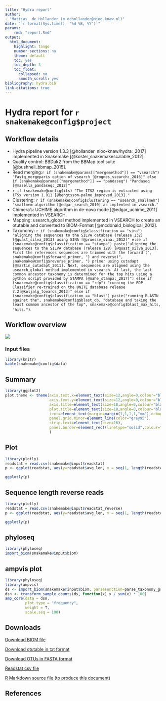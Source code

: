 ```yaml
---
title: "Hydra report"
author:
- "Mattias  de Hollander (m.dehollander@nioo.knaw.nl)"
date: "`r format(Sys.time(), '%d %B, %Y')`"
params:
    rmd: "report.Rmd"
output:
  html_document:
    highlight: tango
    number_sections: no
    theme: default
    toc: yes
    toc_depth: 3
    toc_float:
      collapsed: no
      smooth_scroll: yes
bibliography: hydra.bib
link-citations: true
---
```

# Hydra report for `r snakemake@config$project`

## Workflow details

- Hydra pipeline version 1.3.3 [@hollander_nioo-knaw/hydra:_2017] implemented in Snakemake [@koster_snakemakescalable_2012].
- Quality control: BBDuk2 from the BBMap tool suite [@bushnell_bbmap_2015]. 
- Read merging:`r if (snakemake@params[["mergemethod"]] == "vsearch") "Fastq_mergeparis option of vsearch [@rognes_vsearch:_2016]" else if (snakemake@params[["mergemethod"]] == "pandaseq") "Pandaseq [@masella_pandaseq:_2012]"` 
- `r if (snakemake@config$its) "The ITS2 region is extracted using ITSx version 1.011 [@bengtsson-palme_improved_2013]."`
- Clustering: `r if (snakemake@config$clustering == "usearch_smallmem") "smallmem algorithm [@edgar_search_2010] as implented in vsearch."`
- Chimera's:  UCHIME algorithm in de-novo mode [@edgar_uchime_2011] implemented in VSEARCH. 
- Mapping: usearch_global method implemented in VSEARCH to create an otutable and converted to BIOM-Format [@mcdonald_biological_2012].
- Taxonomy: `r if (snakemake@config$classification == "sina") "aligning the sequences to the SILVA database (release 132) [@quast_silva_2013] using SINA [@pruesse_sina:_2012]" else if (snakemake@config$classification == "stampa") paste("aligning the sequences to the SILVA database (release 128) [@quast_silva_2013]. First the references sequences are trimmed with the forward (", snakemake@config$forward_primer, ") and reverse(", snakemake@config$reverse_primer, ") primer using cutadapt [@martin_cutadapt_2011]. Next, sequences are aligned using the usearch_global method implemented in vsearch. At last, the last common ancestor taxonomy is determined for the top hits using a python script provided by STAMPA [@mahe_stampa:_2017]") else if (snakemake@config$classification == "rdp") "running the RDP Classifier re-trained on the UNITE database release 7.2[@koljalg_towards_2013]" else if (snakemake@config$classification == "blast") paste("running BLASTN against the", snakemake@config$blast_db, "database and taking the least common ancestor of the top", snakemake@config$blast_max_hits, "hits.")`.

## Workflow overview
![](`r snakemake@input$workflow`)

### Input files

```r
library(knitr)
kable(snakemake@config$data)
```

## Summary

```r
library(ggplot2)
plot.theme <- theme(axis.text.x=element_text(size=12,angle=0,colour="black"),
                    axis.text.y=element_text(size=12,angle=0,colour="black"),
                    axis.title=element_text(size=18,angle=0,colour="black"),
                    plot.title=element_text(size=18,angle=0,colour="black"),
                    text=element_text(margin=margin(1,1,1,1,"mm"),debug=F),
                    panel.grid.minor=element_line(color="grey95"),
                    strip.text=element_text(size=16),
                    panel.border=element_rect(linetype="solid",colour="grey")
                    )
```


## Plot
```r
library(plotly)
readstat = read.csv(snakemake@input$readstat)
p <- ggplot(readstat, aes(y=readstat$avg_len, x = seq(1, length(readstat$avg_len)))) + geom_point()

ggplotly(p)
```

## Sequence length reverse reads
```r
library(plotly)
readstat = read.csv(snakemake@input$readstat_reverse)
p <- ggplot(readstat, aes(y=readstat$avg_len, x = seq(1, length(readstat$avg_len)))) + geom_point()

ggplotly(p)
```

## phyloseq
```r
library(phyloseq)
import_biom(snakemake@input$biom)
```

## ampvis plot
```r
library(phyloseq)
library(ampvis)
ds <- import_biom(snakemake@input$biom, parseFunction=parse_taxonomy_greengenes)
dsn <- transform_sample_counts(ds, function(x) x / sum(x) * 100)
amp_core(data = dsn,
         plot.type = "frequency",
         weight = T,
         scale.seq = 100)
```

## Downloads
<!--<script src="http://code.jquery.com/jquery-latest.min.js" type="text/javascript"></script>-->
<script>
function download(text, id, name, type) {
  var file = new Blob([text], {type: type})
  var a = $(id)
  a[0].href = URL.createObjectURL(file)
  a[0].download = name
}
function dataURItoBlob(dataURI, callback) {
    // convert base64 to raw binary data held in a string
    // doesn't handle URLEncoded DataURIs - see SO answer #6850276 for code that does this
    var byteString = atob(dataURI.split(',')[1]);

    // separate out the mime component
    var mimeString = dataURI.split(',')[0].split(':')[1].split(';')[0]

    // write the bytes of the string to an ArrayBuffer
    var ab = new ArrayBuffer(byteString.length);
    var ia = new Uint8Array(ab);
    for (var i = 0; i < byteString.length; i++) {
        ia[i] = byteString.charCodeAt(i);
    }

    // write the ArrayBuffer to a blob, and you're done
    var bb = new Blob([ab]);
    return bb;
}
</script>

<p><a id="biom" href="link">Download BIOM file</a></p>
<script>
dataURL = "`r base64enc::dataURI(file = snakemake@input$biom, mime = 'text/csv', encoding = 'base64')`"

download(dataURItoBlob(dataURL), "#biom", "`r basename(snakemake@input$biom)`", 'text/plain')
</script>

<p><a id="otutable" href="link">Download otutable in txt format</a></p>
<script>
dataURL = "`r base64enc::dataURI(file = snakemake@input$otutable, mime = 'text/csv', encoding = 'base64')`"

download(dataURItoBlob(dataURL), "#otutable", "`r basename(snakemake@input$otutable)`", 'text/plain')
</script>

<p><a id="otus" href="link">Download OTUs in FASTA format</a></p>
<script>
dataURL = "`r base64enc::dataURI(file = snakemake@input$otus, mime = 'text/csv', encoding = 'base64')`"

download(dataURItoBlob(dataURL), "#otus", "`r basename(snakemake@input$otus)`", 'text/plain')
</script>


<a download="readstat.csv" href="`r base64enc::dataURI(file = snakemake@input$readstat, mime = 'text/csv', encoding = 'base64')`">Readstat csv file</a>

<a download="report.Rmd" href="`r base64enc::dataURI(file = params$rmd, mime = 'text/rmd', encoding = 'base64')`">R Markdown source file (to produce this document)</a>

## References
